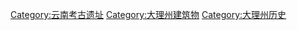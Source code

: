 [[Category:云南考古遗址|Category:云南考古遗址]]
[[Category:大理州建筑物|Category:大理州建筑物]]
[[Category:大理州历史|Category:大理州历史]]